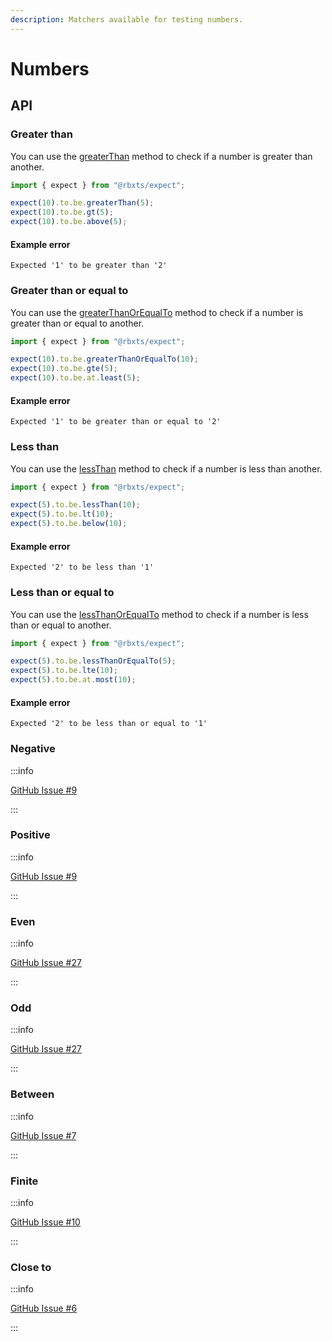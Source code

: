 ```yaml
---
description: Matchers available for testing numbers.
---
```


# Numbers

## API

### Greater than

You can use the [greaterThan](/docs/api/expect.assertion.greaterthan.md) method to check if a number is greater than
another.

```ts
import { expect } from "@rbxts/expect";

expect(10).to.be.greaterThan(5);
expect(10).to.be.gt(5);
expect(10).to.be.above(5);
```

#### Example error

```logs
Expected '1' to be greater than '2'
```

### Greater than or equal to

You can use the [greaterThanOrEqualTo](/docs/api/expect.assertion.greaterthanorequalto.md) method to check if a number
is greater than or equal to another.

```ts
import { expect } from "@rbxts/expect";

expect(10).to.be.greaterThanOrEqualTo(10);
expect(10).to.be.gte(5);
expect(10).to.be.at.least(5);
```

#### Example error

```logs
Expected '1' to be greater than or equal to '2'
```

### Less than

You can use the [lessThan](/docs/api/expect.assertion.lessthan.md) method to check if a number is less than another.

```ts
import { expect } from "@rbxts/expect";

expect(5).to.be.lessThan(10);
expect(5).to.be.lt(10);
expect(5).to.be.below(10);
```

#### Example error

```logs
Expected '2' to be less than '1'
```

### Less than or equal to

You can use the [lessThanOrEqualTo](/docs/api/expect.assertion.lessthanorequalto.md) method to check if a number is less
than or equal to another.

```ts
import { expect } from "@rbxts/expect";

expect(5).to.be.lessThanOrEqualTo(5);
expect(5).to.be.lte(10);
expect(5).to.be.at.most(10);
```

#### Example error

```logs
Expected '2' to be less than or equal to '1'
```

### Negative

:::info

[GitHub Issue #9](https://github.com/daymxn/rbxts-expect/issues/9)

:::

### Positive

:::info

[GitHub Issue #9](https://github.com/daymxn/rbxts-expect/issues/9)

:::

### Even

:::info

[GitHub Issue #27](https://github.com/daymxn/rbxts-expect/issues/27)

:::

### Odd

:::info

[GitHub Issue #27](https://github.com/daymxn/rbxts-expect/issues/27)

:::

### Between

:::info

[GitHub Issue #7](https://github.com/daymxn/rbxts-expect/issues/7)

:::

### Finite

:::info

[GitHub Issue #10](https://github.com/daymxn/rbxts-expect/issues/10)

:::

### Close to

:::info

[GitHub Issue #6](https://github.com/daymxn/rbxts-expect/issues/6)

:::
